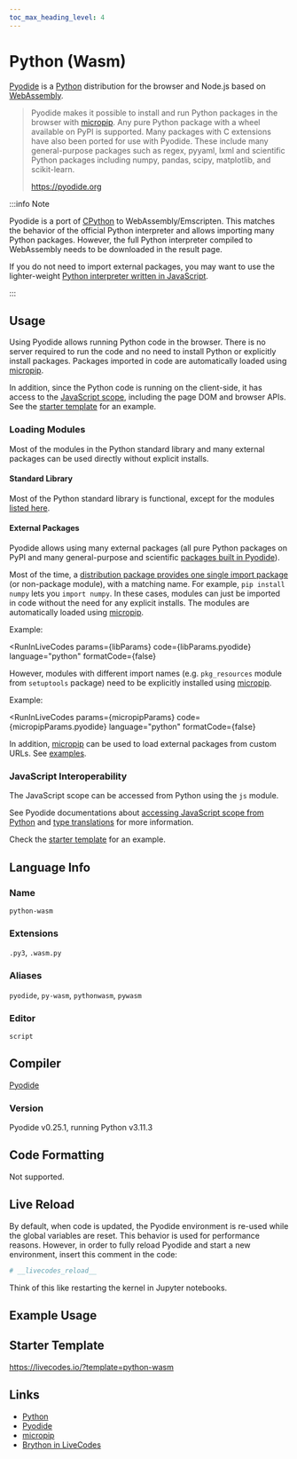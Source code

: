 ```yaml
---
toc_max_heading_level: 4
---
```


# Python (Wasm)


[Pyodide](https://pyodide.org) is a [Python](https://www.python.org/) distribution for the browser and Node.js based on [WebAssembly](https://webassembly.org/).

> Pyodide makes it possible to install and run Python packages in the browser with [micropip](https://micropip.pyodide.org). Any pure Python package with a wheel available on PyPI is supported. Many packages with C extensions have also been ported for use with Pyodide. These include many general-purpose packages such as regex, pyyaml, lxml and scientific Python packages including numpy, pandas, scipy, matplotlib, and scikit-learn.
>
> https://pyodide.org

:::info Note

Pyodide is a port of [CPython](https://github.com/python/cpython) to WebAssembly/Emscripten. This matches the behavior of the official Python interpreter and allows importing many Python packages. However, the full Python interpreter compiled to WebAssembly needs to be downloaded in the result page.

If you do not need to import external packages, you may want to use the lighter-weight [Python interpreter written in JavaScript](./python.mdx).

:::

## Usage

Using Pyodide allows running Python code in the browser. There is no server required to run the code and no need to install Python or explicitly install packages. Packages imported in code are automatically loaded using [micropip](https://micropip.pyodide.org).

In addition, since the Python code is running on the client-side, it has access to the [JavaScript scope](#javascript-interoperability), including the page DOM and browser APIs. See the [starter template](#starter-template) for an example.

### Loading Modules

Most of the modules in the Python standard library and many external packages can be used directly without explicit installs.

#### Standard Library

Most of the Python standard library is functional, except for the modules [listed here](https://pyodide.org/en/stable/usage/wasm-constraints.html).

#### External Packages

Pyodide allows using many external packages (all pure Python packages on PyPI and many general-purpose and scientific [packages built in Pyodide](https://pyodide.org/en/stable/usage/packages-in-pyodide.html)).

Most of the time, a [distribution package provides one single import package](https://packaging.python.org/en/latest/discussions/distribution-package-vs-import-package/) (or non-package module), with a matching name. For example, `pip install numpy` lets you `import numpy`. In these cases, modules can just be imported in code without the need for any explicit installs. The modules are automatically loaded using [micropip](https://micropip.pyodide.org).

Example:

<!-- prettier-ignore -->

<RunInLiveCodes
  params={libParams}
  code={libParams.pyodide}
  language="python"
  formatCode={false}
></RunInLiveCodes>

However, modules with different import names (e.g. `pkg_resources` module from `setuptools` package) need to be explicitly installed using [micropip](https://micropip.pyodide.org).

Example:

<!-- prettier-ignore -->

<RunInLiveCodes
  params={micropipParams}
  code={micropipParams.pyodide}
  language="python"
  formatCode={false}
></RunInLiveCodes>

In addition, [micropip](https://micropip.pyodide.org) can be used to load external packages from custom URLs. See [examples](https://micropip.pyodide.org/en/stable/project/usage.html#examples).

### JavaScript Interoperability

The JavaScript scope can be accessed from Python using the `js` module.

See Pyodide documentations about [accessing JavaScript scope from Python](https://pyodide.org/en/stable/usage/quickstart.html#accessing-javascript-scope-from-python) and [type translations](https://pyodide.org/en/stable/usage/type-conversions.html) for more information.

Check the [starter template](#starter-template) for an example.

## Language Info

### Name

`python-wasm`

### Extensions

`.py3`, `.wasm.py`

### Aliases

`pyodide`, `py-wasm`, `pythonwasm`, `pywasm`

### Editor

`script`

## Compiler

[Pyodide](https://pyodide.org)

### Version

Pyodide v0.25.1, running Python v3.11.3

## Code Formatting

Not supported.

## Live Reload

By default, when code is updated, the Pyodide environment is re-used while the global variables are reset. This behavior is used for performance reasons. However, in order to fully reload Pyodide and start a new environment, insert this comment in the code:

```python
# __livecodes_reload__
```

Think of this like restarting the kernel in Jupyter notebooks.

## Example Usage

<!-- prettier-ignore -->

<LiveCodes params={params} height="80vh"></LiveCodes>

## Starter Template

https://livecodes.io/?template=python-wasm

## Links

- [Python](https://www.python.org/)
- [Pyodide](https://pyodide.org)
- [micropip](https://micropip.pyodide.org)
- [Brython in LiveCodes](./python.mdx)
